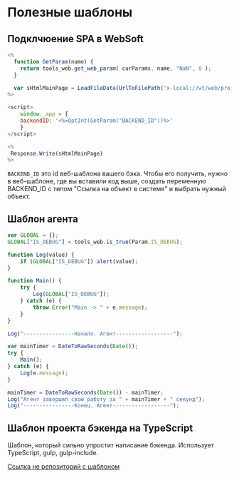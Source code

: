 ﻿# Полезные шаблоны

## Подклчюение SPA в WebSoft

```js
<%
  function GetParam(name) {
    return tools_web.get_web_param( curParams, name, "NaN", 0 );
  }

  var sHtmlMainPage = LoadFileData(UrlToFilePath('x-local://wt/web/project_name/frontend/dist/index.html'))
%>

<script>
	window._app = {
    backendID: '<%=OptInt(GetParam("BACKEND_ID"))%>'
	}
</script>

<%
 Response.Write(sHtmlMainPage)
%>
```

`BACKEND_ID` это id веб-шаблона вашего бэка. Чтобы его получить, нужно в веб-шаблоне, где вы вставили код выше, создать переменную BACKEND_ID с типом "Ссылка на объект в сиcтеме" и выбрать нужный объект.

## Шаблон агента

```js
var GLOBAL = {};
GLOBAL["IS_DEBUG"] = tools_web.is_true(Param.IS_DEBUG);

function Log(value) {
	if (GLOBAL["IS_DEBUG"]) alert(value);
}

function Main() {
	try {
		Log(GLOBAL["IS_DEBUG"]);
	} catch (e) {
		throw Error("Main -> " + e.message);
	}
}

Log("----------------Начало. Агент------------------");

var mainTimer = DateToRawSeconds(Date());
try {
	Main();
} catch (e) {
	Log(e.message);
}

mainTimer = DateToRawSeconds(Date()) - mainTimer;
Log("Агент завершил свою работу за " + mainTimer + " секунд");
Log("----------------Конец. Агент------------------");
```

## Шаблон проекта бэкенда на TypeScript

Шаблон, который сильно упростит написание бэкенда. Использует TypeScript, gulp, gulp-include.

[Ссылка не репозиторий с шаблоном](https://github.com/praesidi/wt-typescript-backend-template)
